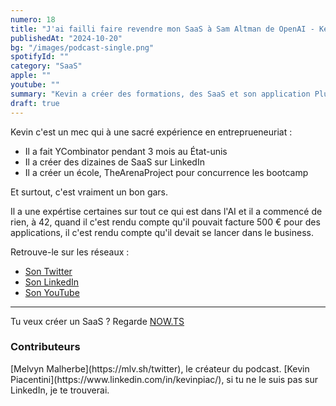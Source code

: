 ```yaml
---
numero: 18
title: "J'ai failli faire revendre mon SaaS à Sam Altman de OpenAI - Kevin Piacentini #18"
publishedAt: "2024-10-20"
bg: "/images/podcast-single.png"
spotifyId: ""
category: "SaaS"
apple: ""
youtube: ""
summary: "Kevin a créer des formations, des SaaS et son application PluginLabl à générer +180'000 euros ! C'est un expert de la tech, qui à une histoire qui va te passionner."
draft: true
---
```


Kevin c'est un mec qui à une sacré expérience en entreprueneuriat :

* Il a fait YCombinator pendant 3 mois au État-unis
* Il a créer des dizaines de SaaS sur LinkedIn
* Il a créer un école, TheArenaProject pour concurrence les bootcamp

Et surtout, c'est vraiment un bon gars.

Il a une expértise certaines sur tout ce qui est dans l'AI et il a commencé de rien, à 42, quand il c'est rendu compte qu'il pouvait facture 500 € pour des applications, il c'est rendu compte qu'il devait se lancer dans le business.

Retrouve-le sur les réseaux :

- [Son Twitter](https://x.com/kevinpiac)
- [Son LinkedIn](https://www.linkedin.com/in/kevinpiac/) 
- [Son YouTube](https://www.youtube.com/@kevinpiac)

---

Tu veux créer un SaaS ? Regarde [NOW.TS](https://nowts.app)

### Contributeurs

<Contributor>
  [Melvyn Malherbe](https://mlv.sh/twitter), le créateur du podcast.
</Contributor>
<Contributor>
  [Kevin Piacentini](https://www.linkedin.com/in/kevinpiac/), si tu ne le suis pas sur LinkedIn, je te trouverai.
</Contributor>